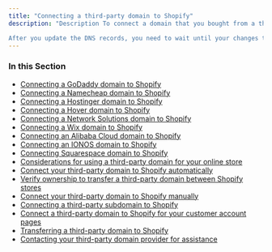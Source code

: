 ```yaml
---
title: "Connecting a third-party domain to Shopify"
description: "Description To connect a domain that you bought from a third-party domain provider, such as Google Domains, GoDaddy, IONOS, or Wix, you need to log in to your domain provider account, and then update DNS records.

After you update the DNS records, you need to wait until your changes take effect. This usually happens within two hours, but can take up to 2 days.of your new file."
---
```


### In this Section

- [Connecting a GoDaddy domain to Shopify](/custom-domains-guides/connecting-godaddy-domain)
- [Connecting a Namecheap domain to Shopify](/custom-domains-guides/connecting-namecheap-domain)
- [Connecting a Hostinger domain to Shopify](/custom-domains-guides/connecting-hostinger-domain)
- [Connecting a Hover domain to Shopify](/custom-domains-guides/connecting-hover-domain)
- [Connecting a Network Solutions domain to Shopify](/custom-domains-guides/connecting-network-solutions-domain)
- [Connecting a Wix domain to Shopify](/custom-domains-guides/connecting-wix-domain)
- [Connecting an Alibaba Cloud domain to Shopify](/custom-domains-guides/connecting-alibaba-cloud-domain)
- [Connecting an IONOS domain to Shopify](/custom-domains-guides/connecting-ionos-domain)
- [Connecting Squarespace domain to Shopify](/custom-domains-guides/connecting-squarespace-domain)
- [Considerations for using a third-party domain for your online store](/custom-domains-guides/third-party-domain-considerations)
- [Connect your third-party domain to Shopify automatically](/custom-domains-guides/connect-automatically)
- [Verify ownership to transfer a third-party domain between Shopify stores](/custom-domains-guides/verify-ownership-transfer)
- [Connect your third-party domain to Shopify manually](/custom-domains-guides/connect-manually)
- [Connecting a third-party subdomain to Shopify](/custom-domains-guides/connect-subdomain)
- [Connect a third-party domain to Shopify for your customer account pages](/custom-domains-guides/connect-customer-pages)
- [Transferring a third-party domain to Shopify](/custom-domains-guides/transfer-to-shopify)
- [Contacting your third-party domain provider for assistance](/custom-domains-guides/contact-provider)